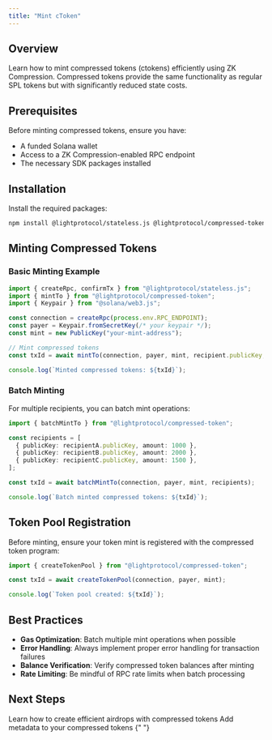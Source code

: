 ```yaml
---
title: "Mint cToken"
---
```


## Overview

Learn how to mint compressed tokens (ctokens) efficiently using ZK Compression. Compressed tokens provide the same functionality as regular SPL tokens but with significantly reduced state costs.

## Prerequisites

Before minting compressed tokens, ensure you have:

- A funded Solana wallet
- Access to a ZK Compression-enabled RPC endpoint
- The necessary SDK packages installed

## Installation

Install the required packages:

```bash
npm install @lightprotocol/stateless.js @lightprotocol/compressed-token
```

## Minting Compressed Tokens

### Basic Minting Example

```typescript
import { createRpc, confirmTx } from "@lightprotocol/stateless.js";
import { mintTo } from "@lightprotocol/compressed-token";
import { Keypair } from "@solana/web3.js";

const connection = createRpc(process.env.RPC_ENDPOINT);
const payer = Keypair.fromSecretKey(/* your keypair */);
const mint = new PublicKey("your-mint-address");

// Mint compressed tokens
const txId = await mintTo(connection, payer, mint, recipient.publicKey, amount);

console.log(`Minted compressed tokens: ${txId}`);
```

### Batch Minting

For multiple recipients, you can batch mint operations:

```typescript
import { batchMintTo } from "@lightprotocol/compressed-token";

const recipients = [
  { publicKey: recipientA.publicKey, amount: 1000 },
  { publicKey: recipientB.publicKey, amount: 2000 },
  { publicKey: recipientC.publicKey, amount: 1500 },
];

const txId = await batchMintTo(connection, payer, mint, recipients);

console.log(`Batch minted compressed tokens: ${txId}`);
```

## Token Pool Registration

Before minting, ensure your token mint is registered with the compressed token program:

```typescript
import { createTokenPool } from "@lightprotocol/compressed-token";

const txId = await createTokenPool(connection, payer, mint);

console.log(`Token pool created: ${txId}`);
```

## Best Practices

- **Gas Optimization**: Batch multiple mint operations when possible
- **Error Handling**: Always implement proper error handling for transaction failures
- **Balance Verification**: Verify compressed token balances after minting
- **Rate Limiting**: Be mindful of RPC rate limits when batch processing

## Next Steps

<CardGroup cols={2}>
  <Card
    title="Create Airdrops"
    icon="parachute-box"
    href="/products/compressed-tokens/create-airdrops"
  >
    Learn how to create efficient airdrops with compressed tokens
  </Card>
  <Card
    title="Token Metadata"
    icon="tags"
    href="/products/compressed-tokens/token-metadata"
  >
    Add metadata to your compressed tokens
  </Card>
</CardGroup>{" "}
